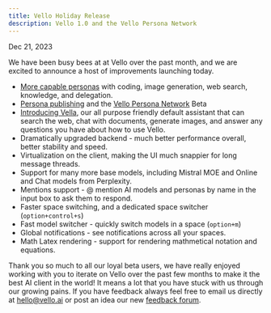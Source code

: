 ```yaml
---
title: Vello Holiday Release 
description: Vello 1.0 and the Vello Persona Network
---
```

Dec 21, 2023

We have been busy bees at at Vello over the past month, and we are excited to announce a host of improvements launching today.

- [More capable personas](/persona) with coding, image generation, web search, knowledge, and delegation.
- [Persona publishing](/sharepersona) and the [Vello Persona Network](https://vello.ai/explore) Beta
- [Introducing Vella](/vella), our all purpose friendly default assistant that can search the web, chat with documents, generate images, and answer any questions you have about how to use Vello.
- Dramatically upgraded backend - much better performance overall, better stability and speed.
- Virtualization on the client, making the UI much snappier for long message threads.
- Support for many more base models, including Mistral MOE and Online and Chat models from Perplexity.
- Mentions support - @ mention AI models and personas by name in the input box to ask them to respond.
- Faster space switching, and a dedicated space switcher (`option+control+s`)
- Fast model switcher - quickly switch models in a space (`option+m`)
- Global notifications - see notifications across all your spaces.
- Math Latex rendering - support for rendering mathmetical notation and equations.
    
Thank you so much to all our loyal beta users, we have really enjoyed working with you to iterate on Vello over the past few months to make it the best AI client in the world!  It means a lot that you have stuck with us through our growing pains. If you have feedback always feel free to email us directly at hello@vello.ai or post an idea  our new [feedback forum](https://vello.canny.io/feature-requests). 

